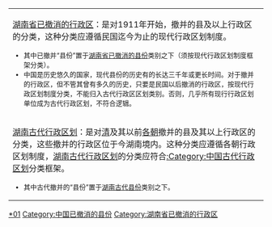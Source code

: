 {{Catnav|頁面分類|...|中国县份|中国各省县份|湖南省县份}}
{{Catnav|頁面分類|...|已撤消的中国行政区|中国各省已撤消的行政区|湖南省已撤消的行政区}}
{{Catnav|頁面分類|...|中国县份|中国已撤消的县份}}
{{中国已撤消县份分类/temp|state=expanded}}
{{hideh
|Head = <p align="center"><big>'''湖南已撤消行政区分类向导'''</big>
|FrameStyle   = border:solid 1px #0000ff;
|HeadStyle    = text-align:left;background:transparent;
|ContentStyle = background: #FFFF9B;
}}
{| class="wikitable" border="1" width="100%"
|-
| [[:Category:湖南省已撤消的行政区|湖南省已撤消的行政区]]：是对1911年开始，撤并的县及以上行政区的分类，这种分类应遵循民国迄今为止的现代行政区划制度。<font size="2">
* 其中已撤并“县份”置于[[:Category:湖南省已撤消的县份|湖南省已撤消的县份]]类别之下（须按现代行政区划制度框架分类）。
* 中国是历史悠久的国家，现代县份的历史有的长达三千年或更长时间。对于撤并的行政区，但不管其曾有多久的历史，只要是民国以后撤消的行政区，按现代行政区划制度分类，不能归入古代行政区区划类别。否则，几乎所有现行行政区划单位成为古代行政区划，不符合逻辑。
|-
| [[:Category:湖南古代行政区划|湖南古代行政区划]]：是对[[清朝|清]]及其以前[[中国朝代|各朝]]撤并的县及其以上行政区的分类，这些撤并的行政区位于今湖南境内。这种分类应遵循各朝行政区划制度，[[:Category:湖南古代行政区划|湖南古代行政区划]]的分类应符合[[:Category:中国古代行政区划|:Category:中国古代行政区划]]分类框架。<font size="2"> 
* 其中古代撤并的“县份”置于[[:Category:湖南古代县份|湖南古代县份]]类别之下。
|}
{{hidef}}

[[Category:湖南省县份|*01]]
[[Category:中国已撤消的县份|Category:中国已撤消的县份]]
[[Category:湖南省已撤消的行政区|Category:湖南省已撤消的行政区]]